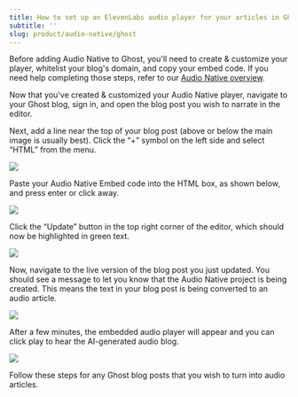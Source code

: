 ```yaml
---
title: How to set up an ElevenLabs audio player for your articles in Ghost
subtitle: ''
slug: product/audio-native/ghost
---
```



Before adding Audio Native to Ghost, you'll need to create & customize your player, whitelist your blog's domain, and copy your embed code. If you need help completing those steps, refer to our [Audio Native overview](https://elevenlabs.io/docs/audio-native/overview).

Now that you've created & customized your Audio Native player, navigate to your Ghost blog, sign in, and open the blog post you wish to narrate in the editor.

Next, add a line near the top of your blog post (above or below the main image is usually best). Click the “+” symbol on the left side and select “HTML” from the menu.

<img src="../../product/audio-native/images/ghost_an_1.webp" />

Paste your Audio Native Embed code into the HTML box, as shown below, and press enter or click away.

<img src="../../product/audio-native/images/ghost_an_2.webp" />

Click the “Update” button in the top right corner of the editor, which should now be highlighted in green text.

<img src="../../product/audio-native/images/ghost_an_3.webp" />

Now, navigate to the live version of the blog post you just updated. You should see a message to let you know that the Audio Native project is being created. This means the text in your blog post is being converted to an audio article.

<img src="../../product/audio-native/images/ghost_an_4.webp" />

After a few minutes, the embedded audio player will appear and you can click play to hear the AI-generated audio blog.

<img src="../../product/audio-native/images/ghost_an_5.webp" />

Follow these steps for any Ghost blog posts that you wish to turn into audio articles.
